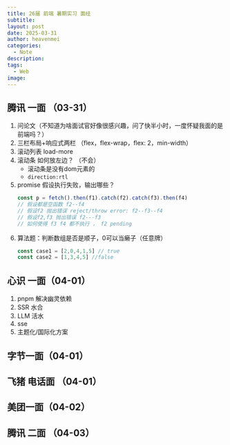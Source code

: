 ```yaml
---
title: 26届 前端 暑期实习 面经
subtitle: 
layout: post
date: 2025-03-31
author: heavenmei
categories:
  - Note
description: 
tags:
  - Web
image:
---
```

## 腾讯 一面 （03-31）
1. 问论文（不知道为啥面试官好像很感兴趣，问了快半小时，一度怀疑我面的是前端吗？）
2. 三栏布局+响应式两栏 （flex，flex-wrap，flex: 2，min-width）
3. 滚动列表 load-more
4. 滚动条 如何放左边？ （不会）
	- 滚动条是没有dom元素的
	- `direction:rtl` 
5. promise 假设执行失败，输出哪些？
	```js
	const p = fetch().then(f1).catch(f2).catch(f3).then(f4)
	// 假设都是空函数 f2--f4
	// 假设f2 抛出错误 reject/throw error: f2--f3--f4
	// 假设f2,f3 抛出错误 f2---f3
	// 如何使得 f3 f4 都不执行 ， f2 pending
	```
6. 算法题：判断数组是否是顺子，0可以当癞子（任意牌）
	```js
	const case1 = [2,0,4,1,5] // true
	const case2 = [1,3,4,5] //false
	```



## 心识 一面（04-01）

1. pnpm 解决幽灵依赖
2. SSR 水合
3. LLM 活水
4. sse
5. 主题化/国际化方案


## 字节一面（04-01）



## 飞猪 电话面 （04-01）





## 美团一面（04-02）






## 腾讯 二面 （04-03）